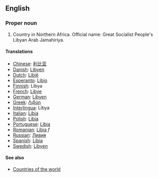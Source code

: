 ==English==

===Proper noun===

# Country in Northern Africa. Official name: Great Socialist People's Libyan Arab Jamahiriya.

====Translations====
*[[Chinese]]: [[利比亚]]
*[[Danish]]: [[Libyen]]
*[[Dutch]]: [[Libië]]
*[[Esperanto]]: [[Libio]]
*[[Finnish]]: Libya
*[[French]]: [[Libye]]
*[[German]]: [[Libyen]]
*[[Greek]]: [[Λιβύη]]
*[[Interlingua]]: Libya
*[[Italian]]: [[Libia]]
*[[Polish]]: [[Libia]]
*[[Portuguese]]: [[Líbia]]
*[[Romanian]]: [[Libia]] ''f''
*[[Russian]]: [[Ливия]]
*[[Spanish]]: [[Libia]]
*[[Swedish]]: [[Libyen]]

====See also====
*[[Countries of the world]]
